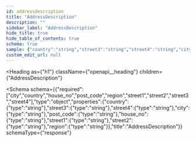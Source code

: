 ```yaml
---
id: addressdescription
title: "AddressDescription"
description: ""
sidebar_label: "AddressDescription"
hide_title: true
hide_table_of_contents: true
schema: true
sample: {"country":"string","street3":"string","street4":"string","city":"string","post_code":"string","house_no":"string","street1":"string","street2":"string","region":"string"}
custom_edit_url: null
---
```



<Heading
  as={"h1"}
  className={"openapi__heading"}
  children={"AddressDescription"}
>
</Heading>





<Schema
  schema={{"required":["city","country","house_no","post_code","region","street1","street2","street3","street4"],"type":"object","properties":{"country":{"type":"string"},"street3":{"type":"string"},"street4":{"type":"string"},"city":{"type":"string"},"post_code":{"type":"string"},"house_no":{"type":"string"},"street1":{"type":"string"},"street2":{"type":"string"},"region":{"type":"string"}},"title":"AddressDescription"}}
  schemaType={"response"}
>
  
</Schema>
            